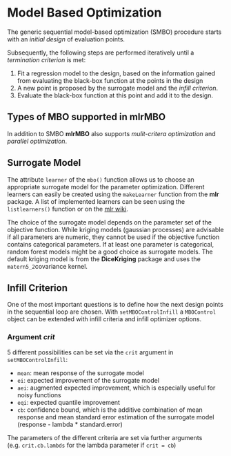# Model Based Optimization

The generic sequential model-based optimization (SMBO) procedure starts with an *initial design* of evaluation points.

Subsequently, the following steps are performed iteratively until a *termination criterion* is met:

1. Fit a regression model to the design, based on the information gained from evaluating
the black-box function at the points in the design
2. A new point is proposed by the surrogate model and the *infill criterion*.
3. Evaluate the black-box function at this point and add it to the design.

## Types of MBO supported in **mlrMBO**

In addition to SMBO **mlrMBO** also supports *mulit-critera optimization* and *parallel optimization*.

## Surrogate Model

The attribute `learner` of the `mbo()` function allows us to choose an appropriate surrogate model for the parameter optimization.
Different learners can easily be created using the `makeLearner` function from the **mlr** package.
A list of implemented learners can be seen using the `listlearners()` function or on the [mlr wiki](http://mlr-org.github.io/mlr-tutorial/release/html/integrated_learners/).

The choice of the surrogate model depends on the parameter set of the objective function.
While kriging models (gaussian processes) are advisable if all parameters are numeric, they cannot be used if the objective function contains categorical parameters. 
If at least one parameter is categorical, random forest models might be a good choice as surrogate models. 
The default kriging model is from the **DiceKriging** package and uses the `matern5_2`covariance kernel.

## Infill Criterion

One of the most important questions is to define how the next design points in the sequential loop are chosen. 
With `setMBOControlInfill` a `MBOControl` object can be extended with infill criteria and infill optimizer options.

### Argument _crit_

5 different possibilities can be set via the `crit` argument in `setMBOControlInfill`:

* `mean`: mean response of the surrogate model
* `ei`: expected improvement of the surrogate model
* `aei`: augmented expected improvement, which is especially useful for noisy functions
* `eqi`: expected quantile improvement
* `cb`: confidence bound, which is the additive combination of mean response and mean standard error estimation of the surrogate model (response - lambda * standard.error)

The parameters of the different criteria are set via further arguments (e.g. `crit.cb.lambds` for the lambda parameter if `crit = cb`) 